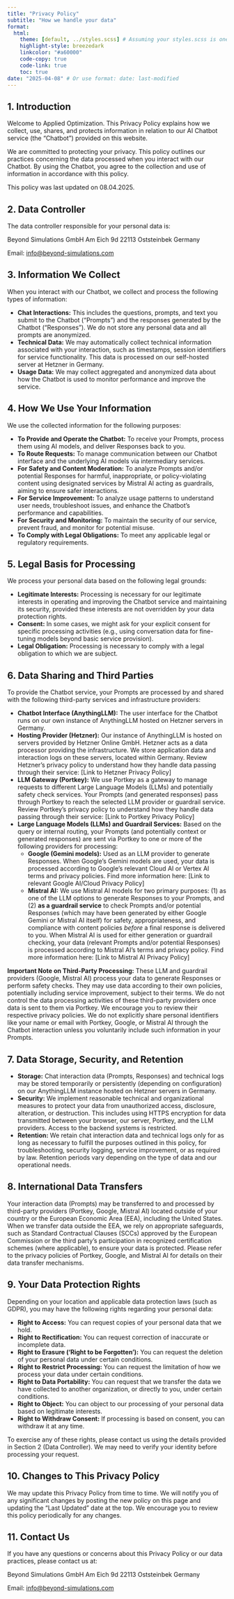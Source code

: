 ```yaml
---
title: "Privacy Policy"
subtitle: "How we handle your data"
format:
  html:
    theme: [default, ../styles.scss] # Assuming your styles.scss is one level up
    highlight-style: breezedark
    linkcolor: "#a60000"
    code-copy: true
    code-link: true
    toc: true
date: "2025-04-08" # Or use format: date: last-modified
---
```


## 1. Introduction

Welcome to Applied Optimization. This Privacy Policy explains how we collect, use, shares, and protects information in relation to our AI Chatbot service (the "Chatbot") provided on this website.

We are committed to protecting your privacy. This policy outlines our practices concerning the data processed when you interact with our Chatbot. By using the Chatbot, you agree to the collection and use of information in accordance with this policy.

This policy was last updated on 08.04.2025.

## 2. Data Controller

The data controller responsible for your personal data is:

Beyond Simulations GmbH
Am Eich 9d
22113 Oststeinbek
Germany

Email: [info@beyond-simulations.com](mailto:info@beyond-simulations.com)

## 3. Information We Collect

When you interact with our Chatbot, we collect and process the following types of information:

* **Chat Interactions:** This includes the questions, prompts, and text you submit to the Chatbot ("Prompts") and the responses generated by the Chatbot ("Responses"). We do not store any personal data and all prompts are anonymized. 
* **Technical Data:** We may automatically collect technical information associated with your interaction, such as timestamps, session identifiers for service functionality. This data is processed on our self-hosted server at Hetzner in Germany.
* **Usage Data:** We may collect aggregated and anonymized data about how the Chatbot is used to monitor performance and improve the service.

## 4. How We Use Your Information

We use the collected information for the following purposes:

* **To Provide and Operate the Chatbot:** To receive your Prompts, process them using AI models, and deliver Responses back to you.
* **To Route Requests:** To manage communication between our Chatbot interface and the underlying AI models via intermediary services.
* **For Safety and Content Moderation:** To analyze Prompts and/or potential Responses for harmful, inappropriate, or policy-violating content using designated services by Mistral AI acting as guardrails, aiming to ensure safer interactions.
* **For Service Improvement:** To analyze usage patterns to understand user needs, troubleshoot issues, and enhance the Chatbot's performance and capabilities.
* **For Security and Monitoring:** To maintain the security of our service, prevent fraud, and monitor for potential misuse.
* **To Comply with Legal Obligations:** To meet any applicable legal or regulatory requirements.

## 5. Legal Basis for Processing

We process your personal data based on the following legal grounds:

* **Legitimate Interests:** Processing is necessary for our legitimate interests in operating and improving the Chatbot service and maintaining its security, provided these interests are not overridden by your data protection rights.
* **Consent:** In some cases, we might ask for your explicit consent for specific processing activities (e.g., using conversation data for fine-tuning models beyond basic service provision).
* **Legal Obligation:** Processing is necessary to comply with a legal obligation to which we are subject.

## 6. Data Sharing and Third Parties

To provide the Chatbot service, your Prompts are processed by and shared with the following third-party services and infrastructure providers:

* **Chatbot Interface (AnythingLLM):** The user interface for the Chatbot runs on our own instance of AnythingLLM hosted on Hetzner servers in Germany.
* **Hosting Provider (Hetzner):** Our instance of AnythingLLM is hosted on servers provided by Hetzner Online GmbH. Hetzner acts as a data processor providing the infrastructure. We store application data and interaction logs on these servers, located within Germany. Review Hetzner's privacy policy to understand how they handle data passing through their service: [Link to Hetzner Privacy Policy]
* **LLM Gateway (Portkey):** We use Portkey as a gateway to manage requests to different Large Language Models (LLMs) and potentially safety check services. Your Prompts (and generated responses) pass through Portkey to reach the selected LLM provider or guardrail service. Review Portkey's privacy policy to understand how they handle data passing through their service: [Link to Portkey Privacy Policy]
* **Large Language Models (LLMs) and Guardrail Services:** Based on the query or internal routing, your Prompts (and potentially context or generated responses) are sent via Portkey to one or more of the following providers for processing:
    * **Google (Gemini models):** Used as an LLM provider to generate Responses. When Google's Gemini models are used, your data is processed according to Google's relevant Cloud AI or Vertex AI terms and privacy policies. Find more information here: [Link to relevant Google AI/Cloud Privacy Policy]
    * **Mistral AI:** We use Mistral AI models for two primary purposes: (1) as one of the LLM options to generate Responses to your Prompts, and (2) **as a guardrail service** to check Prompts and/or potential Responses (which may have been generated by either Google Gemini or Mistral AI itself) for safety, appropriateness, and compliance with content policies *before* a final response is delivered to you. When Mistral AI is used for either generation or guardrail checking, your data (relevant Prompts and/or potential Responses) is processed according to Mistral AI's terms and privacy policy. Find more information here: [Link to Mistral AI Privacy Policy]

**Important Note on Third-Party Processing:** These LLM and guardrail providers (Google, Mistral AI) process your data to generate Responses or perform safety checks. They may use data according to their own policies, potentially including service improvement, subject to their terms. We do not control the data processing activities of these third-party providers once data is sent to them via Portkey. We encourage you to review their respective privacy policies. We do not explicitly share personal identifiers like your name or email with Portkey, Google, or Mistral AI through the Chatbot interaction unless you voluntarily include such information in your Prompts.

## 7. Data Storage, Security, and Retention

* **Storage:** Chat interaction data (Prompts, Responses) and technical logs may be stored temporarily or persistently (depending on configuration) on our AnythingLLM instance hosted on Hetzner servers in Germany.
* **Security:** We implement reasonable technical and organizational measures to protect your data from unauthorized access, disclosure, alteration, or destruction. This includes using HTTPS encryption for data transmitted between your browser, our server, Portkey, and the LLM providers. Access to the backend systems is restricted.
* **Retention:** We retain chat interaction data and technical logs only for as long as necessary to fulfill the purposes outlined in this policy, for troubleshooting, security logging, service improvement, or as required by law. Retention periods vary depending on the type of data and our operational needs.

## 8. International Data Transfers

Your interaction data (Prompts) may be transferred to and processed by third-party providers (Portkey, Google, Mistral AI) located outside of your country or the European Economic Area (EEA), including the United States. When we transfer data outside the EEA, we rely on appropriate safeguards, such as Standard Contractual Clauses (SCCs) approved by the European Commission or the third party's participation in recognized certification schemes (where applicable), to ensure your data is protected. Please refer to the privacy policies of Portkey, Google, and Mistral AI for details on their data transfer mechanisms.

## 9. Your Data Protection Rights

Depending on your location and applicable data protection laws (such as GDPR), you may have the following rights regarding your personal data:

* **Right to Access:** You can request copies of your personal data that we hold.
* **Right to Rectification:** You can request correction of inaccurate or incomplete data.
* **Right to Erasure ('Right to be Forgotten'):** You can request the deletion of your personal data under certain conditions.
* **Right to Restrict Processing:** You can request the limitation of how we process your data under certain conditions.
* **Right to Data Portability:** You can request that we transfer the data we have collected to another organization, or directly to you, under certain conditions.
* **Right to Object:** You can object to our processing of your personal data based on legitimate interests.
* **Right to Withdraw Consent:** If processing is based on consent, you can withdraw it at any time.

To exercise any of these rights, please contact us using the details provided in Section 2 (Data Controller). We may need to verify your identity before processing your request.

## 10. Changes to This Privacy Policy

We may update this Privacy Policy from time to time. We will notify you of any significant changes by posting the new policy on this page and updating the "Last Updated" date at the top. We encourage you to review this policy periodically for any changes.

## 11. Contact Us

If you have any questions or concerns about this Privacy Policy or our data practices, please contact us at:

Beyond Simulations GmbH
Am Eich 9d
22113 Oststeinbek
Germany

Email: [info@beyond-simulations.com](mailto:info@beyond-simulations.com)